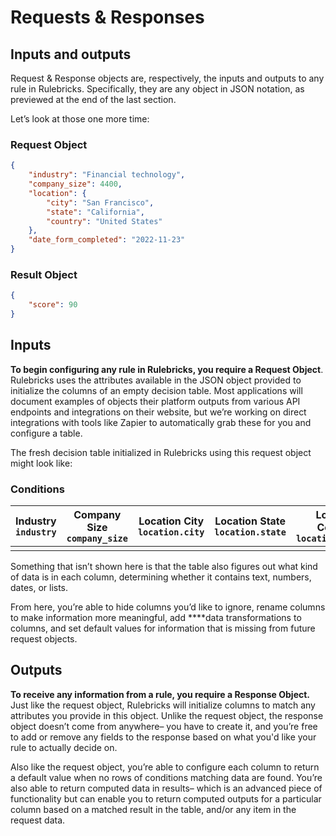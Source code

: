 # Requests & Responses

## Inputs and outputs

Request & Response objects are, respectively, the inputs and outputs to any rule in Rulebricks. Specifically, they are any object in JSON notation, as previewed at the end of the last section. 

Let’s look at those one more time:

### Request Object

```json
{
	"industry": "Financial technology",
	"company_size": 4400,
	"location": {
		"city": "San Francisco",
		"state": "California",
		"country": "United States"
	},
	"date_form_completed": "2022-11-23"
}
```

### Result Object

```json
{
	"score": 90
}
```

## Inputs

**To begin configuring any rule in Rulebricks, you require a Request Object**. Rulebricks uses the attributes available in the JSON object provided to initialize the columns of an empty decision table. Most applications will document examples of objects their platform outputs from various API endpoints and integrations on their website, but we’re working on direct integrations with tools like Zapier to automatically grab these for you and configure a table. 

The fresh decision table initialized in Rulebricks using this request object might look like:

### **Conditions**

| Industry `industry` | Company Size `company_size` | Location City `location.city` | Location State `location.state` | Location Country `location.country` | Date Form Completed `date_form_completed` |
|---------------------|-----------------------------|-------------------------------|---------------------------------|--------------------------------------|----------------------------------------|
|                     |                             |                               |                                 |                                      |                                        |

Something that isn’t shown here is that the table also figures out what kind of data is in each column, determining whether it contains text, numbers, dates, or lists.

From here, you’re able to hide columns you’d like to ignore, rename columns to make information more meaningful, add ****data transformations to columns, and set default values for information that is missing from future request objects.

## Outputs

**To receive any information from a rule, you require a Response Object.** Just like the request object, Rulebricks will initialize columns to match any attributes you provide in this object. Unlike the request object, the response object doesn’t come from anywhere– you have to create it, and you’re free to add or remove any fields to the response based on what you'd like your rule to actually decide on.

Also like the request object, you’re able to configure each column to return a default value when no rows of conditions matching data are found. You’re also able to return computed data in results– which is an advanced piece of functionality but can enable you to return computed outputs for a particular column based on a matched result in the table, and/or any item in the request data.
